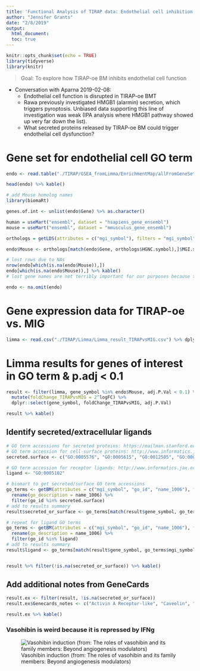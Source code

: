 ```yaml
---
title: 'Functional Analysis of TIRAP data: Endothelial cell inhibition'
author: "Jennifer Grants"
date: "2/8/2019"
output: 
  html_document:
  toc: true
---
```


```r
knitr::opts_chunk$set(echo = TRUE)
library(tidyverse)
library(knitr)
```

> Goal: To explore how TIRAP-oe BM inhibits endothelial cell function

* Conversation with Aparna 2019-02-08:  
    - Endothelial cell function is disrupted in TIRAP-oe BMT
    - Rawa previously investigated HMGB1 (alarmin) secretion, which triggers pyroptosis. Unbiased data supporting this line of investigation was weak (IPA analysis where HMGB1 pathway showed up very far down the list).
    - What secreted proteins released by TIRAP-oe BM could trigger endothelial cell dysfunction?
    
# Gene set for endothelial cell GO term
```r
endo <- read.table("./TIRAP/GSEA_fromLimma/EnrichmentMap/allFromGeneSet_checkLimma_NEGATIVE_REGULATION_OF_ENDOTHELIAL_CELL_PROLIFERATION.txt", sep = "\t", header = T)

head(endo) %>% kable()

# add Mouse homolog names
library(biomaRt)

genes.of.int <- unlist(endo$Gene) %>% as.character()

human = useMart("ensembl", dataset = "hsapiens_gene_ensembl")
mouse = useMart("ensembl", dataset = "mmusculus_gene_ensembl")

orthologs = getLDS(attributes = c("mgi_symbol"), filters = "mgi_symbol", values = genes.of.int , mart = mouse, attributesL = c("hgnc_symbol"), martL = human, uniqueRows=T)

endo$Mouse <- orthologs[match(endo$Gene, orthologs$HGNC.symbol),]$MGI.symbol

# lost rows due to NAs
nrow(endo[which(is.na(endo$Mouse)),])
endo[which(is.na(endo$Mouse)),] %>% kable() 
# lost gene names are not terribly important for our purposes because they are 2 ATP synthase genes (not secreted) and 1 cell cycle regulator localized to cytokine (not secreted)

endo <- na.omit(endo)
```

# Gene expression data for TIRAP-oe vs. MIG  
```r
limma <- read.csv("./TIRAP/Limma/Limma_result_TIRAPvsMIG.csv") %>% dplyr::select(-X)
```

# Limma results for genes of interest in GO term & p.adj < 0.1
```r
result <- filter(limma, gene_symbol %in% endo$Mouse, adj.P.Val < 0.1) %>%
  mutate(foldChange_TIRAPvsMIG = 2^logFC) %>%
  dplyr::select(gene_symbol, foldChange_TIRAPvsMIG, adj.P.Val)

result %>% kable()
```

## Identify secreted/extracellular ligands
```r
# GO term accessions for secreted proteins: https://mailman.stanford.edu/pipermail/go-helpdesk/2009-March/002718.html
# GO term accession for cell-surface proteins: http://www.informatics.jax.org/vocab/gene_ontology/GO:0009986
secreted.surface <- c("GO:0005576", "GO:0005615", "GO:0012505", "GO:0009986")

# GO term accession for receptor ligands: http://www.informatics.jax.org/vocab/gene_ontology/GO:0005102
ligand <- "GO:0005102"

# biomart to get secreted/surface GO term accessions
go_terms <- getBM(attributes = c("mgi_symbol", "go_id", "name_1006"), filters = "mgi_symbol", values = result$gene_symbol, mart = mouse) %>% 
  rename(go_description = name_1006) %>%
  filter(go_id %in% secreted.surface)
# add to results summary
result$secreted_or_surface <- go_terms[match(result$gene_symbol, go_terms$mgi_symbol),]$go_description

# repeat for ligand GO terms
go_terms <- getBM(attributes = c("mgi_symbol", "go_id", "name_1006"), filters = "mgi_symbol", values = result$gene_symbol, mart = mouse) %>% 
  rename(go_description = name_1006) %>%
  filter(go_id %in% ligand)
# add to results summary
result$ligand <- go_terms[match(result$gene_symbol, go_terms$mgi_symbol),]$go_description


result %>% filter(!is.na(secreted_or_surface)) %>% kable()
```


## Add additional notes from GeneCards
```r
result.ex <- filter(result, !is.na(secreted_or_surface))
result.ex$Genecards_notes <- c("Activin A Receptor-like", "Caveolin", "Apolipoprotein E", "Vasohibin 1; inhibits migration, proliferation and network formation by endothelial cells as well as angiogenesis", "Endoglin; component of the transforming growth factor beta receptor complex", "C-X-C Motif Chemokine Receptor 3")

result.ex %>% kable()
```

### Vasohibin is weird because it is repressed by IFNg
![Vasohibin induction (from: The roles of vasohibin and its family members: Beyond angiogenesis modulators)](./TIRAP/vasohibin.jpg)

